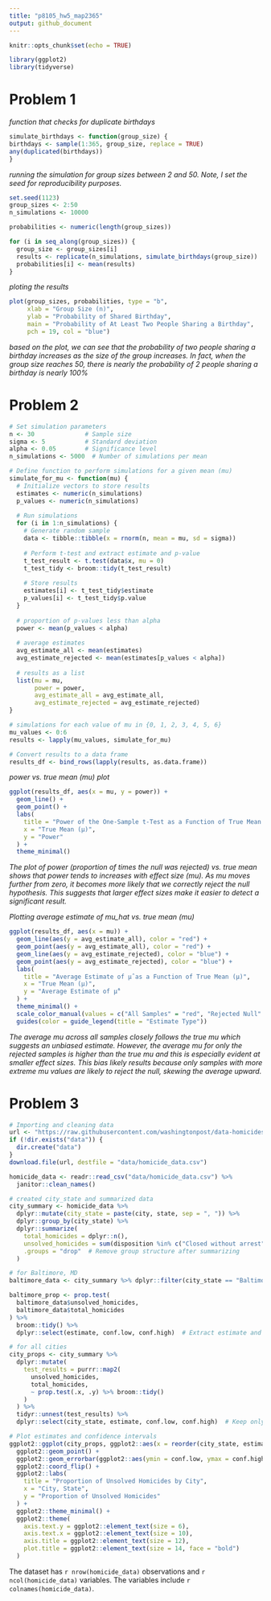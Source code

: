 ```yaml
---
title: "p8105_hw5_map2365"
output: github_document
---
```


```r
knitr::opts_chunk$set(echo = TRUE)

library(ggplot2)
library(tidyverse)
```

# Problem 1

*function that checks for duplicate birthdays*
```r
simulate_birthdays <- function(group_size) {
birthdays <- sample(1:365, group_size, replace = TRUE)
any(duplicated(birthdays))
}
```
*running the simulation for group sizes between 2 and 50. Note, I set the seed for reproducibility purposes.*
```r
set.seed(1123)
group_sizes <- 2:50
n_simulations <- 10000

probabilities <- numeric(length(group_sizes))

for (i in seq_along(group_sizes)) {
  group_size <- group_sizes[i]
  results <- replicate(n_simulations, simulate_birthdays(group_size))
  probabilities[i] <- mean(results)
}
```

*ploting the results*
```r
plot(group_sizes, probabilities, type = "b", 
     xlab = "Group Size (n)", 
     ylab = "Probability of Shared Birthday",
     main = "Probability of At Least Two People Sharing a Birthday",
     pch = 19, col = "blue")
```

*based on the plot, we can see that the probability of two people sharing a birthday increases as the size of the group increases. In fact, when the group size reaches 50, there is nearly the probability of 2 people sharing a birthday is nearly 100%*

# Problem 2
```r
# Set simulation parameters
n <- 30              # Sample size
sigma <- 5           # Standard deviation
alpha <- 0.05        # Significance level
n_simulations <- 5000  # Number of simulations per mean

# Define function to perform simulations for a given mean (mu)
simulate_for_mu <- function(mu) {
  # Initialize vectors to store results
  estimates <- numeric(n_simulations)
  p_values <- numeric(n_simulations)
  
  # Run simulations
  for (i in 1:n_simulations) {
    # Generate random sample
    data <- tibble::tibble(x = rnorm(n, mean = mu, sd = sigma))
    
    # Perform t-test and extract estimate and p-value
    t_test_result <- t.test(data$x, mu = 0)
    t_test_tidy <- broom::tidy(t_test_result)
    
    # Store results
    estimates[i] <- t_test_tidy$estimate
    p_values[i] <- t_test_tidy$p.value
  }
  
  # proportion of p-values less than alpha
  power <- mean(p_values < alpha)
  
  # average estimates
  avg_estimate_all <- mean(estimates)
  avg_estimate_rejected <- mean(estimates[p_values < alpha])
  
  # results as a list
  list(mu = mu,
       power = power,
       avg_estimate_all = avg_estimate_all,
       avg_estimate_rejected = avg_estimate_rejected)
}

# simulations for each value of mu in {0, 1, 2, 3, 4, 5, 6}
mu_values <- 0:6
results <- lapply(mu_values, simulate_for_mu)

# Convert results to a data frame
results_df <- bind_rows(lapply(results, as.data.frame))
```

*power vs. true mean (mu) plot*
```r
ggplot(results_df, aes(x = mu, y = power)) +
  geom_line() +
  geom_point() +
  labs(
    title = "Power of the One-Sample t-Test as a Function of True Mean (μ)",
    x = "True Mean (μ)",
    y = "Power"
  ) +
  theme_minimal()
```

*The plot of power (proportion of times the null was rejected) vs. true mean shows that power tends to increases with effect size (mu). As mu moves further from zero, it becomes more likely that we correctly reject the null hypothesis. This suggests that larger effect sizes make it easier to detect a significant result.*

*Plotting average estimate of mu_hat vs. true mean (mu)*
```r
ggplot(results_df, aes(x = mu)) +
  geom_line(aes(y = avg_estimate_all), color = "red") +
  geom_point(aes(y = avg_estimate_all), color = "red") +
  geom_line(aes(y = avg_estimate_rejected), color = "blue") +
  geom_point(aes(y = avg_estimate_rejected), color = "blue") +
  labs(
    title = "Average Estimate of μ̂ as a Function of True Mean (μ)",
    x = "True Mean (μ)",
    y = "Average Estimate of μ̂"
  ) +
  theme_minimal() +
  scale_color_manual(values = c("All Samples" = "red", "Rejected Null" = "blue")) +
  guides(color = guide_legend(title = "Estimate Type"))

```

*The average mu across all samples closely follows the true mu which suggests an unbiased estimate. However, the average mu for only the rejected samples is higher than the true mu and this is especially evident at smaller effect sizes. This bias likely results because only samples with more extreme mu values are likely to reject the null, skewing the average upward.*

# Problem 3
```r
# Importing and cleaning data
url <- "https://raw.githubusercontent.com/washingtonpost/data-homicides/master/homicide-data.csv"
if (!dir.exists("data")) {
  dir.create("data")
}
download.file(url, destfile = "data/homicide_data.csv") 

homicide_data <- readr::read_csv("data/homicide_data.csv") %>%
  janitor::clean_names()

# created city_state and summarized data
city_summary <- homicide_data %>%
  dplyr::mutate(city_state = paste(city, state, sep = ", ")) %>%
  dplyr::group_by(city_state) %>%
  dplyr::summarize(
    total_homicides = dplyr::n(),
    unsolved_homicides = sum(disposition %in% c("Closed without arrest", "Open/No arrest")),
    .groups = "drop"  # Remove group structure after summarizing
  )

# for Baltimore, MD
baltimore_data <- city_summary %>% dplyr::filter(city_state == "Baltimore, MD")

baltimore_prop <- prop.test(
  baltimore_data$unsolved_homicides,
  baltimore_data$total_homicides
) %>%
  broom::tidy() %>%
  dplyr::select(estimate, conf.low, conf.high)  # Extract estimate and confidence intervals

# for all cities
city_props <- city_summary %>%
  dplyr::mutate(
    test_results = purrr::map2(
      unsolved_homicides,
      total_homicides,
      ~ prop.test(.x, .y) %>% broom::tidy()
    )
  ) %>%
  tidyr::unnest(test_results) %>%
  dplyr::select(city_state, estimate, conf.low, conf.high)  # Keep only relevant columns

# Plot estimates and confidence intervals
ggplot2::ggplot(city_props, ggplot2::aes(x = reorder(city_state, estimate), y = estimate)) +
  ggplot2::geom_point() +
  ggplot2::geom_errorbar(ggplot2::aes(ymin = conf.low, ymax = conf.high), width = 0.3) +
  ggplot2::coord_flip() +
  ggplot2::labs(
    title = "Proportion of Unsolved Homicides by City",
    x = "City, State",
    y = "Proportion of Unsolved Homicides"
  ) +
  ggplot2::theme_minimal() +
  ggplot2::theme(
    axis.text.y = ggplot2::element_text(size = 6),  
    axis.text.x = ggplot2::element_text(size = 10), 
    axis.title = ggplot2::element_text(size = 12),  
    plot.title = ggplot2::element_text(size = 14, face = "bold")  
  )

```
The dataset has `r nrow(homicide_data)` observations and `r ncol(homicide_data)` variables. The variables include `r colnames(homicide_data)`.


